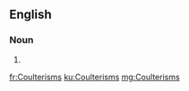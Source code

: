 ==English==

===Noun===
{{head|en}}

# {{plural of|Coulterism}}

[[fr:Coulterisms]]
[[ku:Coulterisms]]
[[mg:Coulterisms]]
